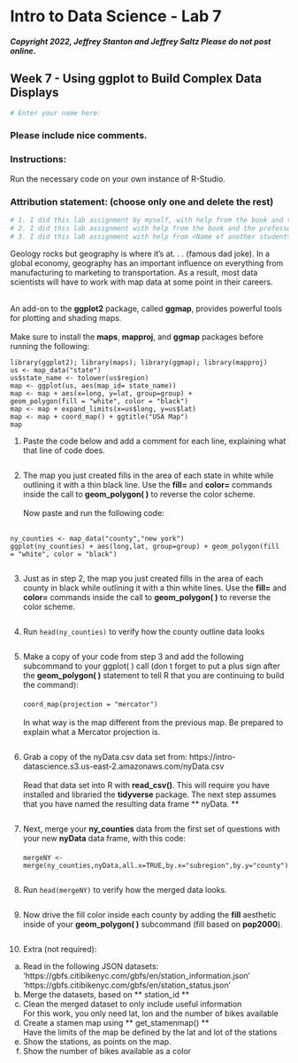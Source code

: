 
# Intro to Data Science - Lab 7
##### Copyright 2022, Jeffrey Stanton and Jeffrey Saltz   Please do not post online.

## Week 7 - Using	ggplot	to	Build	 Complex	Data	Displays

```{r}
# Enter your name here: 
```

### Please include nice comments. <br>
### Instructions: 
Run the necessary code on your own instance of R-Studio.

### Attribution statement: (choose only one and delete the rest)

```{r}
# 1. I did this lab assignment by myself, with help from the book and the professor.
# 2. I did this lab assignment with help from the book and the professor and these Internet sources:
# 3. I did this lab assignment with help from <Name of another student> but did not cut and paste any code.
```

 Geology rocks but geography is where it's at. . .  (famous dad joke). In
a global economy, geography has an important influence on everything from
manufacturing to marketing to transportation. As a result, most data scientists will
have to work with map data at some point in their careers. <br><br>

An add-on to the **ggplot2** package, called **ggmap**, provides powerful tools for plotting and shading maps.<br><Br>
Make sure to install the **maps**, **mapproj**, and **ggmap** packages before running the following:



```
library(ggplot2); library(maps); library(ggmap); library(mapproj)
us <- map_data("state")
us$state_name <- tolower(us$region)
map <- ggplot(us, aes(map_id= state_name))
map <- map + aes(x=long, y=lat, group=group) +
geom_polygon(fill = "white", color = "black")
map <- map + expand_limits(x=us$long, y=us$lat)
map <- map + coord_map() + ggtitle("USA Map")
map
```



1. Paste the code below and add a comment for each line, explaining what that line of code does.

```{r}

```

2. The map you just created fills in the area of each state in white while outlining it with a thin black line. Use the **fill=** and **color=** commands inside the call to **geom_polygon( )** to reverse the color scheme.<br><br>
Now paste and run the following code:<br><br>


```
ny_counties <- map_data("county","new york")
ggplot(ny_counties) + aes(long,lat, group=group) + geom_polygon(fill
= "white", color = "black")
```


```{r}

```

3. Just as in step 2, the map you just created fills in the area of each county in black
while outlining it with a thin white lines. Use the **fill=** and **color=** commands
inside the call to **geom_polygon( )** to reverse the color scheme.

```{r}

```

4. Run `head(ny_counties)` to verify how the county outline data looks

```{r}

```

5. Make a copy of your code from step 3 and add the following subcommand to
your ggplot( ) call (don t forget to put a plus sign after the **geom_polygon( )** statement to tell R that you are continuing to build the command):<br><br>
`coord_map(projection = "mercator")` <br><br>
In what way is the map different from the previous map. Be prepared to explain
what a Mercator projection is. 

```{r}

```

6. Grab a copy of the nyData.csv data set from:
https://intro-datascience.s3.us-east-2.amazonaws.com/nyData.csv
<br><br>Read that data set into R with **read_csv()**. This will require you have installed
and libraried the **tidyverse** package. The next step assumes that you have named the
resulting data frame ** nyData. **

```{r}

```

7. Next, merge your **ny_counties** data from the first set of
questions with your new **nyData** data frame, with this code:<br><br>
`mergeNY <- merge(ny_counties,nyData,all.x=TRUE,by.x="subregion",by.y="county")`



```{r}

```

8. Run `head(mergeNY)` to verify how the merged data looks.

```{r}

```

9. Now drive the fill color inside each county by adding the **fill** aesthetic inside of
your **geom_polygon( )** subcommand (fill based on **pop2000**).

```{r}

```

10. Extra (not required):<br>
a. Read in the following JSON datasets:
'https://gbfs.citibikenyc.com/gbfs/en/station_information.json'
'https://gbfs.citibikenyc.com/gbfs/en/station_status.json'<br>
b. Merge the datasets, based on ** station_id **<br>
c. Clean the merged dataset to only include useful information<br>
For this work, you only need lat, lon and the number of bikes available
d. Create a stamen map using ** get_stamenmap() **<br>
Have the limits of the map be defined by the lat and lot of the stations<br>
e. Show the stations, as points on the map.<br>
f. Show the number of bikes available as a color

```{r}

```

